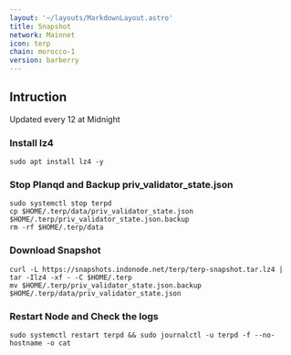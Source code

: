```yaml
---
layout: '~/layouts/MarkdownLayout.astro'
title: Snapshot
network: Mainnet
icon: terp
chain: morocco-1
version: barberry
---
```

## Intruction
Updated every 12 at Midnight

### Install lz4
```
sudo apt install lz4 -y
```

### Stop Planqd and Backup priv_validator_state.json
```
sudo systemctl stop terpd
cp $HOME/.terp/data/priv_validator_state.json $HOME/.terp/priv_validator_state.json.backup
rm -rf $HOME/.terp/data
```

### Download Snapshot
```
curl -L https://snapshots.indonode.net/terp/terp-snapshot.tar.lz4 | tar -Ilz4 -xf - -C $HOME/.terp
mv $HOME/.terp/priv_validator_state.json.backup $HOME/.terp/data/priv_validator_state.json
```

### Restart Node and Check the logs

```
sudo systemctl restart terpd && sudo journalctl -u terpd -f --no-hostname -o cat
```